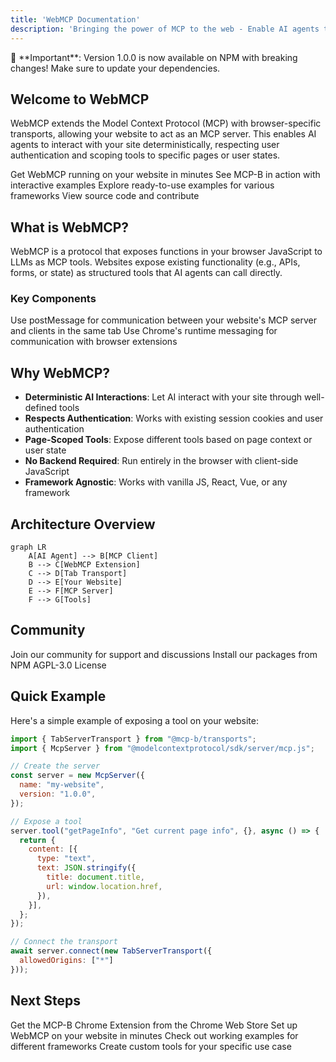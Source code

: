 ```yaml
---
title: 'WebMCP Documentation'
description: 'Bringing the power of MCP to the web - Enable AI agents to interact with your website through structured tools'
---
```


<Note>
  🚨 **Important**: Version 1.0.0 is now available on NPM with breaking changes! Make sure to update your dependencies.
</Note>

## Welcome to WebMCP

WebMCP extends the Model Context Protocol (MCP) with browser-specific transports, allowing your website to act as an MCP server. This enables AI agents to interact with your site deterministically, respecting user authentication and scoping tools to specific pages or user states.

<CardGroup cols={2}>
  <Card
    title="Quick Start"
    icon="rocket"
    href="/quickstart"
  >
    Get WebMCP running on your website in minutes
  </Card>
  <Card
    title="Live Demo"
    icon="play"
    href="https://mcp-b.ai"
  >
    See MCP-B in action with interactive examples
  </Card>
  <Card
    title="Examples"
    icon="code"
    href="/examples"
  >
    Explore ready-to-use examples for various frameworks
  </Card>
  <Card
    title="GitHub"
    icon="github"
    href="https://github.com/MiguelsPizza/WebMCP"
  >
    View source code and contribute
  </Card>
</CardGroup>

## What is WebMCP?

WebMCP is a protocol that exposes functions in your browser JavaScript to LLMs as MCP tools. Websites expose existing functionality (e.g., APIs, forms, or state) as structured tools that AI agents can call directly.

### Key Components

<CardGroup cols={2}>
  <Card
    title="Tab Transports"
    icon="window"
  >
    Use postMessage for communication between your website's MCP server and clients in the same tab
  </Card>
  <Card
    title="Extension Transports"
    icon="puzzle"
  >
    Use Chrome's runtime messaging for communication with browser extensions
  </Card>
</CardGroup>

## Why WebMCP?

- **Deterministic AI Interactions**: Let AI interact with your site through well-defined tools
- **Respects Authentication**: Works with existing session cookies and user authentication
- **Page-Scoped Tools**: Expose different tools based on page context or user state
- **No Backend Required**: Run entirely in the browser with client-side JavaScript
- **Framework Agnostic**: Works with vanilla JS, React, Vue, or any framework

## Architecture Overview

```mermaid
graph LR
    A[AI Agent] --> B[MCP Client]
    B --> C[WebMCP Extension]
    C --> D[Tab Transport]
    D --> E[Your Website]
    E --> F[MCP Server]
    F --> G[Tools]
```

## Community

<CardGroup cols={3}>
  <Card
    title="Discord"
    icon="discord"
    href="https://discord.gg/your-discord"
  >
    Join our community for support and discussions
  </Card>
  <Card
    title="NPM"
    icon="npm"
    href="https://www.npmjs.com/package/@mcp-b/transports"
  >
    Install our packages from NPM
  </Card>
  <Card
    title="License"
    icon="scale-balanced"
    href="https://github.com/MiguelsPizza/WebMCP/blob/main/LICENSE"
  >
    AGPL-3.0 License
  </Card>
</CardGroup>

## Quick Example

Here's a simple example of exposing a tool on your website:

```javascript
import { TabServerTransport } from "@mcp-b/transports";
import { McpServer } from "@modelcontextprotocol/sdk/server/mcp.js";

// Create the server
const server = new McpServer({
  name: "my-website",
  version: "1.0.0",
});

// Expose a tool
server.tool("getPageInfo", "Get current page info", {}, async () => {
  return {
    content: [{
      type: "text",
      text: JSON.stringify({
        title: document.title,
        url: window.location.href,
      }),
    }],
  };
});

// Connect the transport
await server.connect(new TabServerTransport({ 
  allowedOrigins: ["*"] 
}));
```

## Next Steps

<Steps>
  <Step title="Install the Extension">
    Get the MCP-B Chrome Extension from the Chrome Web Store
  </Step>
  <Step title="Follow the Quickstart">
    Set up WebMCP on your website in minutes
  </Step>
  <Step title="Explore Examples">
    Check out working examples for different frameworks
  </Step>
  <Step title="Build Your Integration">
    Create custom tools for your specific use case
  </Step>
</Steps>